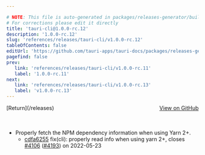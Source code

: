 ```yaml
---

# NOTE: This file is auto-generated in packages/releases-generator/build.ts
# For corrections please edit it directly
title: 'tauri-cli@1.0.0-rc.12'
description: '1.0.0-rc.12'
slug: 'references/releases/tauri-cli/v1.0.0-rc.12'
tableOfContents: false
editUrl: 'https://github.com/tauri-apps/tauri-docs/packages/releases-generator/build.ts'
pagefind: false
prev:
   link: 'references/releases/tauri-cli/v1.0.0-rc.11'
   label: '1.0.0-rc.11'
next:
   link: 'references/releases/tauri-cli/v1.0.0-rc.13'
   label: 'v1.0.0-rc.13'
---
```


			

<ReleaseSidebar slug="references/releases/tauri-cli"  packageName="tauri-cli" />

<div style="margin-bottom:3rem; display: flex; justify-content: space-between; align-items: center"><span>[Return](/releases)</span><span><a href="https://github.com/tauri-apps/tauri/releases/tag/tauri-cli-v1.0.0-rc.12">View on GitHub</a></span></div>

- Properly fetch the NPM dependency information when using Yarn 2+.
  - [cdfa6255](https://www.github.com/tauri-apps/tauri/commit/cdfa62551115586725bd3e4c04f12c5256f20790) fix(cli): properly read info when using yarn 2+, closes [#4106](https://www.github.com/tauri-apps/tauri/pull/4106) ([#4193](https://www.github.com/tauri-apps/tauri/pull/4193)) on 2022-05-23

